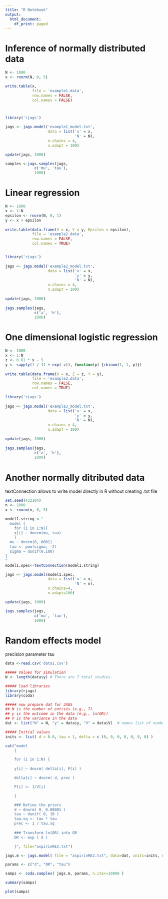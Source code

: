 ```yaml
---
title: "R Notebook"
output:
  html_document:
    df_print: paged
---
```

# Inference of normally distributed data
```r
N <- 1000
x <- rnorm(N, 0, 5)

write.table(x,
            file = 'example1.data',
            row.names = FALSE,
            col.names = FALSE)



library('rjags')

jags <- jags.model('example1_model.txt',
                   data = list('x' = x,
                               'N' = N),
                   n.chains = 4,
                   n.adapt = 100)

update(jags, 1000)

samples <-jags.samples(jags,
             c('mu', 'tau'),
             1000)
```



# Linear regression
```r
N <- 1000
x <- 1:N
epsilon <- rnorm(N, 0, 1)
y <- x + epsilon
 
write.table(data.frame(X = x, Y = y, Epsilon = epsilon),
            file = 'example2.data',
            row.names = FALSE,
            col.names = TRUE)


library('rjags')
 
jags <- jags.model('example2_model.txt',
                   data = list('x' = x,
                               'y' = y,
                               'N' = N),
                   n.chains = 4,
                   n.adapt = 100)
 
update(jags, 1000)
 
jags.samples(jags,
             c('a', 'b'),
             1000)
```

# One dimensional logistic regression
```r
N <- 1000
x <- 1:N
z <- 0.01 * x - 5
y <- sapply(1 / (1 + exp(-z)), function(p) {rbinom(1, 1, p)})
 
write.table(data.frame(X = x, Z = z, Y = y),
            file = 'example3.data',
            row.names = FALSE,
            col.names = TRUE)

library('rjags')
 
jags <- jags.model('example3_model.txt',
                   data = list('x' = x,
                               'y' = y,
                               'N' = N),
                   n.chains = 4,
                   n.adapt = 100)
 
update(jags, 1000)
 
jags.samples(jags,
             c('a', 'b'),
             1000)
```

# Another normally ditributed data
textConnection allows to write model directly in R without creating .txt file
```r
set.seed(432104)
n <- 1000
x <- rnorm(n, 0, 5)

model1.string <-"
  model {
    for (i in 1:N){
    x[i] ~ dnorm(mu, tau)
    }
  mu ~ dnorm(0,.0001)
  tau <- pow(sigma, -2)
  sigma ~ dunif(0,100)
}
"
model1.spec<-textConnection(model1.string)

jags <- jags.model(model1.spec,
                   data = list('x' = x,
                               'N' = n),
                   n.chains=4,
                   n.adapt=100)

update(jags, 1000)

jags.samples(jags,
             c('mu', 'tau'),
             1000)
```

# Random effects model

precision parameter tau
```r
data <-read.csv('data1.csv')

##### Values for simulation
N <- length(data$y) # There are 7 total studies. 

##### load libraries
library(rjags)
library(coda)

##### now prepare dat for JAGS
## N is the number of entries (e.g., 7)
## y is the outcome in the data (e.g., ln(OR))
## V is the variance in the data
dat <- list("N" = N, "y" = data$y, "V" = data$V)  # names list of numbers

##### Initial values
inits <- list( d = 0.0, tau = 1, delta = c (0, 0, 0, 0, 0, 0, 0) )

cat("model
    {

    for (i in 1:N) {
    
    y[i] ~ dnorm( delta[i], P[i] )

    delta[i] ~ dnorm( d, prec )

    P[i] <- 1/V[i]

    }

    ### Define the priors
    d ~ dnorm( 0, 0.00001 )
    tau ~ dunif( 0, 10 )
    tau.sq <- tau * tau
    prec <- 1 / tau.sq
  
    ### Transform ln(OR) into OR
    OR <- exp ( d )

    }", file="aspirinRE2.txt")

jags.m <- jags.model( file = "aspirinRE2.txt", data=dat, inits=inits, n.chains=1, n.adapt=500 )

params <- c("d", "OR", "tau")

samps <- coda.samples( jags.m, params, n.iter=10000 )

summary(samps)
```

```r
plot(samps)
```

